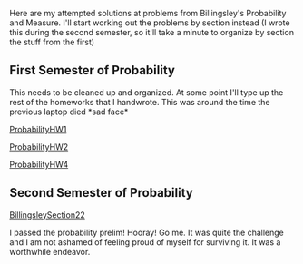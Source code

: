 Here are my attempted solutions at problems from Billingsley's Probability and Measure. I'll start working out the problems by section instead (I wrote this during the second semester, so it'll take a minute to organize by section the stuff from the first)

== First Semester of Probability ==

This needs to be cleaned up and organized. At some point I'll type up the rest of the homeworks that I handwrote. This was around the time the previous laptop died *sad face* 

[[ProbabilityHW1]]

[[ProbabilityHW2]]

[[ProbabilityHW4]]

== Second Semester of Probability ==

[[BillingsleySection22]]

I passed the probability prelim! Hooray! Go me. It was quite the challenge and I am not ashamed of
feeling proud of myself for surviving it. It was a worthwhile endeavor.




